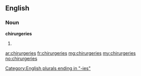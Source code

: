 ==English==

===Noun===
'''chirurgeries'''

# {{plural of|chirurgery}}

[[Category:English plurals ending in "-ies"]]

[[ar:chirurgeries]]
[[fr:chirurgeries]]
[[mg:chirurgeries]]
[[my:chirurgeries]]
[[no:chirurgeries]]